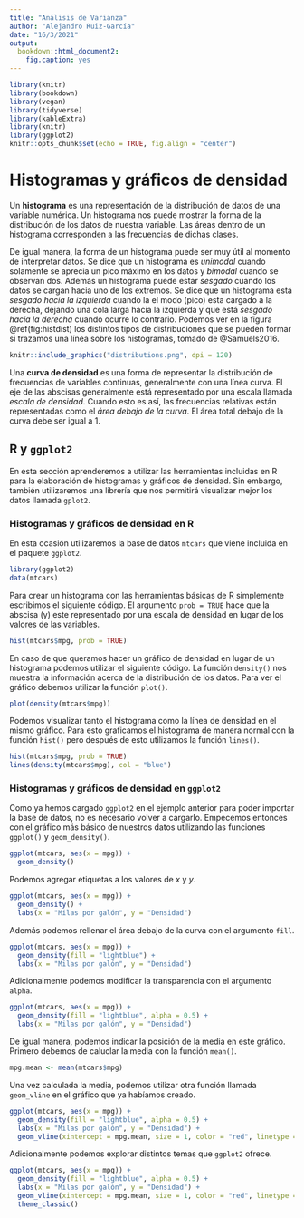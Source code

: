 ```yaml
---
title: "Análisis de Varianza"
author: "Alejandro Ruiz-García"
date: "16/3/2021"
output:
  bookdown::html_document2:
    fig.caption: yes
---
```


```r
library(knitr)
library(bookdown)
library(vegan)
library(tidyverse)
library(kableExtra)
library(knitr)
library(ggplot2)
knitr::opts_chunk$set(echo = TRUE, fig.align = "center")
```

# Histogramas y gráficos de densidad
Un **histograma** es una representación de la distribución de datos de una variable numérica. Un histograma nos puede mostrar la forma de la distribución de los datos de nuestra variable. Las áreas dentro de un histograma corresponden a las frecuencias de dichas clases.

De igual manera, la forma de un histograma puede ser muy útil al momento de interpretar datos. Se dice que un histograma es *unimodal* cuando solamente se aprecia un pico máximo en los datos y *bimodal* cuando se observan dos. Además un histograma puede estar *sesgado* cuando los datos se cargan hacia uno de los extremos. Se dice que un histograma está *sesgado hacia la izquierda* cuando la el modo (pico) esta cargado a la derecha, dejando una cola larga hacia la izquierda y que está *sesgado hacia la derecha* cuando ocurre lo contrario. Podemos ver en la figura \@ref(fig:histdist) los distintos tipos de distribuciones que se pueden formar si trazamos una línea sobre los histogramas, tomado de @Samuels2016.

```r
knitr::include_graphics("distributions.png", dpi = 120)
```

Una **curva de densidad** es una forma de representar la distribución de frecuencias de variables continuas, generalmente con una línea curva. El eje de las abscisas generalmente está representado por una escala llamada *escala de densidad*. Cuando esto es así, las frecuencias relativas están representadas como el *área debajo de la curva*. El área total debajo de la curva debe ser igual a 1.

## R y `ggplot2`
En esta sección aprenderemos a utilizar las herramientas incluidas en R para la elaboración de histogramas y gráficos de densidad. Sin embargo, también utilizaremos una librería que nos permitirá visualizar mejor los datos llamada `gplot2`.


### Histogramas y gráficos de densidad en R
En esta ocasión utilizaremos la base de datos `mtcars` que viene incluida en el paquete `ggplot2`. 
```r
library(ggplot2)
data(mtcars)
```

Para crear un histograma con las herramientas básicas de R simplemente escribimos el siguiente código. El argumento `prob = TRUE` hace que la abscisa (y) este representado por una escala de densidad en lugar de los valores de las variables.
```r
hist(mtcars$mpg, prob = TRUE)
```

En caso de que queramos hacer un gráfico de densidad en lugar de un histograma podemos utilizar el siguiente código. La función `density()` nos muestra la información acerca de la distribución de los datos. Para ver el gráfico debemos utilizar la función `plot()`. 
```r
plot(density(mtcars$mpg))
```

Podemos visualizar tanto el histograma como la línea de densidad en el mismo gráfico. Para esto graficamos el histograma de manera normal con la función `hist()` pero después de esto utilizamos la función `lines()`.
```r
hist(mtcars$mpg, prob = TRUE)
lines(density(mtcars$mpg), col = "blue")
```

### Histogramas y gráficos de densidad en `ggplot2`
Como ya hemos cargado `ggplot2` en el ejemplo anterior para poder importar la base de datos, no es necesario volver a cargarlo. Empecemos entonces con el gráfico más básico de nuestros datos utilizando las funciones `ggplot()` y `geom_density()`.
```r
ggplot(mtcars, aes(x = mpg)) + 
  geom_density()
```

Podemos agregar etiquetas a los valores de *x* y *y*.
```r
ggplot(mtcars, aes(x = mpg)) + 
  geom_density() +
  labs(x = "Milas por galón", y = "Densidad")
```

Además podemos rellenar el área debajo de la curva con el argumento `fill`.
```r
ggplot(mtcars, aes(x = mpg)) + 
  geom_density(fill = "lightblue") +
  labs(x = "Milas por galón", y = "Densidad")
```

Adicionalmente podemos modificar la transparencia con el argumento `alpha`.
```r
ggplot(mtcars, aes(x = mpg)) + 
  geom_density(fill = "lightblue", alpha = 0.5) +
  labs(x = "Milas por galón", y = "Densidad")
```

De igual manera, podemos indicar la posición de la media en este gráfico. Primero debemos de caluclar la media con la función `mean()`.
```r
mpg.mean <- mean(mtcars$mpg)
```

Una vez calculada la media, podemos utilizar otra función llamada `geom_vline` en el gráfico que ya habíamos creado.
```r
ggplot(mtcars, aes(x = mpg)) + 
  geom_density(fill = "lightblue", alpha = 0.5) +
  labs(x = "Milas por galón", y = "Densidad") +
  geom_vline(xintercept = mpg.mean, size = 1, color = "red", linetype = "solid")
```

Adicionalmente podemos explorar distintos temas que `ggplot2` ofrece.

```r
ggplot(mtcars, aes(x = mpg)) + 
  geom_density(fill = "lightblue", alpha = 0.5) +
  labs(x = "Milas por galón", y = "Densidad") +
  geom_vline(xintercept = mpg.mean, size = 1, color = "red", linetype = "solid") +
  theme_classic()
```
